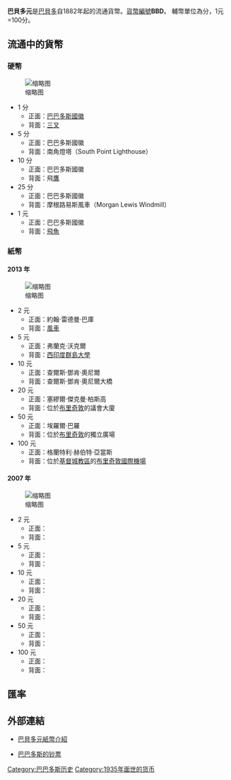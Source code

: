{{Infobox currency
| iso_code = BBD
| image_1 =Barbadian_Money.jpg
| image_title_1 = 巴巴多斯元的1元纸钞、银元、5分、10分及25分硬币
| using_countries = {{flag|Barbados}}
| inflation_rate = 4.2%
| inflation_source_date = ''[https://web.archive.org/web/20110706132113/http://www.centralbank.org.bb/WEBCBB.nsf/vwNews/884B84AE87B971D0042573E0004B6C65/$FILE/epr_Jan2008_Rev.pdf.pdf Central Bank of Barbados]'', October 2007.
| pegged_with = [[US_dollar|US dollar]] <br> US$ = Bds$2
| subunit_ratio_1 = 1/100
| subunit_name_1 = [[Cent_(currency)|cent]]
| symbol = Bds$
| used_coins = 1, 5, 10, 25 cents, $1
| used_banknotes = $2, $5, $10, $20, $50, $100
| issuing_authority = [[Central_Bank_of_Barbados|Central Bank of Barbados]]
| issuing_authority_website = {{URL|www.centralbank.org.bb}}
}}
'''巴貝多元'''是[[巴貝多|巴貝多]]自1882年起的流通貨幣。[[ISO_4217|貨幣編號]]'''BBD'''。 輔幣單位為分，1元=100分。

==流通中的貨幣==
===硬幣===
[[File:Barbadian_dollar_coin_set.jpg|缩略图]]
*1 分
**正面：[[巴巴多斯國徽|巴巴多斯國徽]]
**背面：[[三叉|三叉]]
*5 分
**正面：巴巴多斯國徽
**背面：南角燈塔（South Point Lighthouse）
*10 分
**正面：巴巴多斯國徽
**背面：飛[[鷹|鷹]]
*25 分
**正面：巴巴多斯國徽
**背面：摩根路易斯風車（Morgan Lewis Windmill）
*1 元
**正面：巴巴多斯國徽
**背面：[[飛魚|飛魚]]

===紙幣===
====2013 年====
[[File:Barbadian_dollar_banknote_set.jpg|缩略图]]
*2 元
**正面：約翰·雷德曼·巴庫
**背面：[[風車|風車]]
*5 元
**正面：弗蘭克·沃克爾
**背面：[[西印度群島大學|西印度群島大學]]
*10 元
**正面：查爾斯·鄧肯·奧尼爾
**背面：查爾斯·鄧肯·奧尼爾大橋
*20 元
**正面：塞繆爾·傑克曼·柏斯高
**背面：位於[[布里奇敦|布里奇敦]]的議會大廈
*50 元
**正面：埃羅爾·巴羅
**背面：位於[[布里奇敦|布里奇敦]]的獨立廣場
*100 元
**正面：格蘭特利·赫伯特·亞當斯
**背面：位於[[基督城教區_(巴貝多)|基督城教區]]的[[布里奇敦國際機場|布里奇敦國際機場]]
====2007 年====
[[File:Barbados_banknote_set_2007.jpg|缩略图]]
*2 元
**正面：
**背面：
*5 元
**正面：
**背面：
*10 元
**正面：
**背面：
*20 元
**正面：
**背面：
*50 元
**正面：
**背面：
*100 元
**正面：
**背面：
== 匯率 ==
{{Exchange Rate|BBD}}
== 外部連結 ==
*[https://papermoneyworld.wordpress.com/2015/06/23/barbados-%E5%B7%B4%E8%B2%9D%E5%A4%9A%E5%85%83%E7%B4%99%E5%B9%A3/ 巴貝多元紙幣介紹] {{Wayback|url=https://papermoneyworld.wordpress.com/2015/06/23/barbados-%E5%B7%B4%E8%B2%9D%E5%A4%9A%E5%85%83%E7%B4%99%E5%B9%A3/ |date=20200917160849 }}
{{Standard numismatics external links
| world_coin_gallery_1_url  = Barbados
| world_coin_gallery_1_name = Barbados
| banknote_world_1_url      = barbados
| banknote_world_1_name     = Barbados
| dollarization_1_url       = 
| dollarization_1_name      = 
| gfd_1_url                 = Barbados
| gfd_1_name                = Barbados
| gfd_data_1_url            = 
| gfd_data_1_name           = 
| show_gfd_excel            = Y
}}
* [http://www.bis-ans-ende-der-welt.net/Barbados-B-En.htm 巴巴多斯的钞票] {{Wayback|url=http://www.bis-ans-ende-der-welt.net/Barbados-B-En.htm |date=20201125223024 }} {{en}}{{de}}

{{Currencies of the Americas}}
{{Dollar}}

[[Category:巴巴多斯历史|Category:巴巴多斯历史]]
[[Category:1935年面世的货币|Category:1935年面世的货币]]